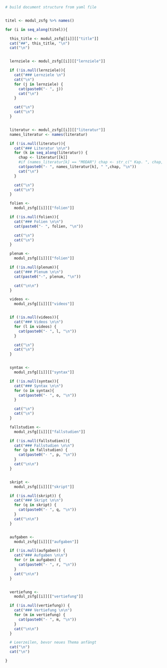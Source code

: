 ```r

# build document structure from yaml file


titel <- modul_zsfg %>% names()

for (i in seq_along(titel)){

  this_title <- modul_zsfg[[i]][["title"]]
  cat("##", this_title, "\n")
  cat("\n")


  lernziele <- modul_zsfg[[i]][["lernziele"]]

  if (!is.null(lernziele)){
    cat("### Lernziele \n")
    cat("\n")
    for (j in lernziele) {
      cat(paste0("- ", j))
      cat("\n")
    }

    cat("\n")
    cat("\n")
  }


  literatur <- modul_zsfg[[i]][["literatur"]]
  names_literatur <- names(literatur)

  if (!is.null(literatur)){
    cat("### Literatur \n\n")
    for (k in seq_along(literatur)) {
      chap <- literatur[[k]]
      #if (names_literatur[k] == "MODAR") chap <- str_c(" Kap. ", chap, collapse = " ")
      cat(paste0("- ", names_literatur[k], " ",chap, "\n"))
      cat("\n")
    }

    cat("\n")
    cat("\n")
  }

  folien <-
    modul_zsfg[[i]][["folien"]]

  if (!is.null(folien)){
    cat("### Folien \n\n")
    cat(paste0("- ", folien, "\n"))

    cat("\n")
    cat("\n")
  }

  plenum <-
    modul_zsfg[[i]][["folien"]]

  if (!is.null(plenum)){
    cat("### Plenum \n\n")
    cat(paste0("-", plenum, "\n"))

    cat("\n\n")
  }

  videos <-
    modul_zsfg[[i]][["videos"]]


  if (!is.null(videos)){
    cat("### Videos \n\n")
    for (l in videos) {
      cat(paste0("- ", l, "\n"))
    }

    cat("\n")
    cat("\n")
  }


  syntax <-
    modul_zsfg[[i]][["syntax"]]

  if (!is.null(syntax)){
    cat("### Syntax \n\n")
    for (o in syntax){
      cat(paste0("- ", o, "\n"))
    }

    cat("\n")
    cat("\n")
  }

  fallstudien <-
    modul_zsfg[[i]][["fallstudien"]]

  if (!is.null(fallstudien)){
    cat("### Fallstudien \n\n")
    for (p in fallstudien) {
      cat(paste0("- ", p, "\n"))
    }
    cat("\n\n")
  }


  skript <-
    modul_zsfg[[i]][["skript"]]

  if (!is.null(skript)) {
    cat("### Skript \n\n")
    for (q in skript) {
      cat(paste0("- ", q, "\n"))
    }
    cat("\n\n")
  }


  aufgaben <-
    modul_zsfg[[i]][["aufgaben"]]

  if (!is.null(aufgaben)) {
    cat("### Aufgaben \n\n")
    for (r in aufgaben) {
      cat(paste0("- ", r, "\n"))
    }
    cat("\n\n")
  }


  vertiefung <-
    modul_zsfg[[i]][["vertiefung"]]

  if (!is.null(vertiefung)) {
    cat("### Vertiefung \n\n")
    for (m in vertiefung) {
      cat(paste0("- ", m, "\n"))
    }
    cat("\n\n")
  }

  # Leerzeilen, bevor neues Thema anfängt
  cat("\n")
  cat("\n")

}

```


